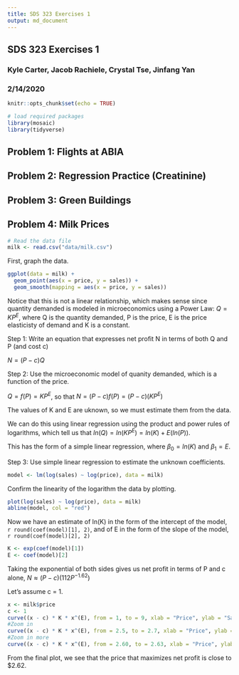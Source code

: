 ```yaml
---
title: SDS 323 Exercises 1
output: md_document
---
```


## SDS 323 Exercises 1
### Kyle Carter, Jacob Rachiele, Crystal Tse, Jinfang Yan
### 2/14/2020

```r
knitr::opts_chunk$set(echo = TRUE)
```

```r
# load required packages
library(mosaic)
library(tidyverse)
```
## Problem 1: Flights at ABIA

## Problem 2: Regression Practice (Creatinine)



## Problem 3: Green Buildings

## Problem 4: Milk Prices

```r
# Read the data file
milk <- read.csv("data/milk.csv")
```

First, graph the data.

```r
ggplot(data = milk) +
  geom_point(aes(x = price, y = sales)) +
  geom_smooth(mapping = aes(x = price, y = sales))
```

Notice that this is not a linear relationship, which makes sense since
quantity demanded is modeled in microeconomics using a Power Law:
$Q = KP^E$,
where Q is the quantity demanded, P is the price, E is the price elasticisty of demand and K is a constant.

Step 1: Write an equation that expresses net profit N in terms of both Q and P (and cost c)

$N = (P - c)Q$

Step 2: Use the microeconomic model of quanity demanded, which is a function of the price.

$Q = f(P) = KP^E$, so that $N = (P - c)f(P) = (P-c)(KP^E)$

The values of K and E are uknown, so we must estimate them from the data.

We can do this using linear regression using the product and power rules of logarithms, which tell us that $ln(Q) = ln(KP^E) = ln(K) + E(ln(P))$.

This has the form of a simple linear regression, where $\beta_0 = ln(K)$ and 
$\beta_1 = E$.

Step 3: Use simple linear regression to estimate the unknown coefficients.

```r
model <- lm(log(sales) ~ log(price), data = milk)
```

Confirm the linearity of the logarithm the data by plotting.

```r
plot(log(sales) ~ log(price), data = milk)
abline(model, col = "red")
```

Now we have an estimate of ln(K) in the form of the intercept of the model, `r round(coef(model)[1], 2)`, and of E in the form of the slope of the model, `r round(coef(model)[2], 2)`

```r
K <- exp(coef(model)[1])
E <- coef(model)[2]
```

Taking the exponential of both sides gives us net profit in terms of P and c alone,
$N \approx  (P - c)(112P^{-1.62})$

Let's assume c = 1.
```r
x <- milk$price
c <- 1
curve((x - c) * K * x^(E), from = 1, to = 9, xlab = "Price", ylab = "Sales")
#Zoom in 
curve((x - c) * K * x^(E), from = 2.5, to = 2.7, xlab = "Price", ylab = "Sales")
#Zoom in more
curve((x - c) * K * x^(E), from = 2.60, to = 2.63, xlab = "Price", ylab = "Sales")
```

From the final plot, we see that the price that maximizes net profit is close to $2.62.

